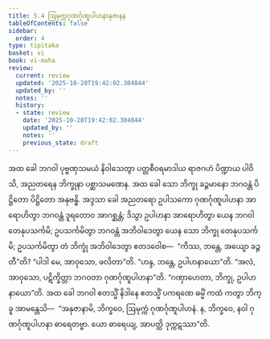 ```yaml
---
title: 5.4 ဩမုက္ကဂုဏင်္ဂုဏူပါဟနာနုဇာနန
tableOfContents: false
sidebar:
  order: 4
type: tipitaka
basket: vi
book: vi-maha
review:
  current: review
  updated: '2025-10-20T19:42:02.304844'
  updated_by: ''
  notes: ''
  history:
  - state: review
    date: '2025-10-20T19:42:02.304844'
    updated_by: ''
    notes: ''
    previous_state: draft
---
```



<DynamicBreadcrumb />


<ReviewStatus review={frontmatter.review} showDetails={true} />

<HypothesisAnnotation frontmatter={frontmatter} />

<Division number="247" book="vi-maha" e="ch" v="3" p="274">

<Paragraph number="1152" book="vi-maha">
အထ ခေါ ဘဂဝါ ပုဗ္ဗဏှသမယံ နိဝါသေတွာ ပတ္တစီဝရမာဒါယ ရာဇဂဟံ ပိဏ္ဍာယ ပါဝိသိ, အညတရေန ဘိက္ခုနာ ပစ္ဆာသမဏေန. အထ ခေါ သော ဘိက္ခု ခဉ္ဇမာနော ဘဂဝန္တံ ပိဋ္ဌိတော ပိဋ္ဌိတော အနုဗန္ဓိ. အဒ္ဒသာ ခေါ အညတရော ဥပါသကော ဂုဏင်္ဂုဏူပါဟနာ အာရောဟိတွာ ဘဂဝန္တံ ဒူရတောဝ အာဂစ္ဆန္တံ; ဒိသွာ ဥပါဟနာ အာရောဟိတွာ ယေန ဘဂဝါ တေနုပသင်္ကမိ; ဥပသင်္ကမိတွာ ဘဂဝန္တံ အဘိဝါဒေတွာ ယေန သော ဘိက္ခု တေနုပသင်္ကမိ; ဥပသင်္ကမိတွာ တံ ဘိက္ခုံ အဘိဝါဒေတွာ ဧတဒဝေါစ—  “ကိဿ, ဘန္တေ, အယျော ခဉ္ဇတီ”တိ? “ပါဒါ မေ, အာဝုသော, ဖလိတာ”တိ. “ဟန္ဒ, ဘန္တေ, ဥပါဟနာယော”တိ. “အလံ, အာဝုသော, ပဋိက္ခိတ္တာ ဘဂဝတာ ဂုဏင်္ဂုဏူပါဟနာ”တိ. “ဂဏှာဟေတာ, ဘိက္ခု, ဥပါဟနာယော”တိ. အထ ခေါ ဘဂဝါ ဧတသ္မိံ နိဒါနေ ဧတသ္မိံ ပကရဏေ ဓမ္မိံ ကထံ ကတွာ ဘိက္ခူ အာမန္တေသိ—  “အနုဇာနာမိ, ဘိက္ခဝေ, ဩမုက္ကံ ဂုဏင်္ဂုဏူပါဟနံ. န, ဘိက္ခဝေ, နဝါ ဂုဏင်္ဂုဏူပါဟနာ ဓာရေတဗ္ဗာ. ယော ဓာရေယျ, အာပတ္တိ ဒုက္ကဋဿာ”တိ.
</Paragraph>
</Division>